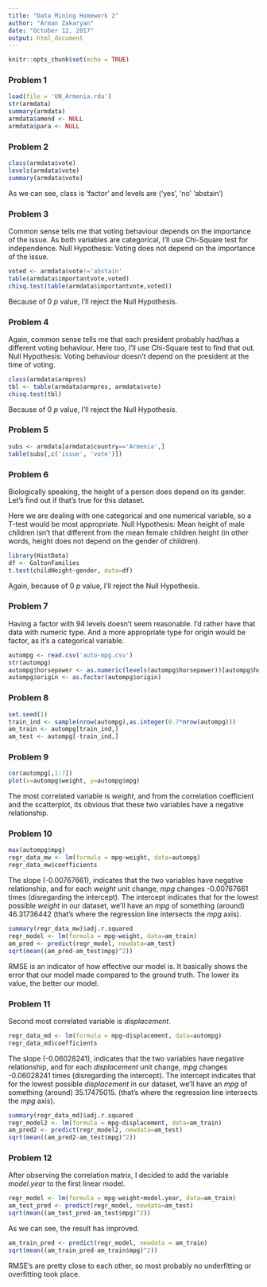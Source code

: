 ```yaml
---
title: "Data Mining Homework 2"
author: "Arman Zakaryan"
date: "October 12, 2017"
output: html_document
---
```


```r
knitr::opts_chunk$set(echo = TRUE)
```

### Problem 1
```r
load(file = 'UN_Armenia.rda')
str(armdata)
summary(armdata)
armdata$amend <- NULL
armdata$para <- NULL
```

### Problem 2
```r
class(armdata$vote)
levels(armdata$vote)
summary(armdata$vote)
```
As we can see, class is 'factor' and levels are ('yes', 'no' 'abstain')

### Problem 3

Common sense tells me that voting behaviour depends on the importance of the issue.
As both variables are categorical, I'll use Chi-Square test for independence.
Null Hypothesis: Voting does not depend on the importance of the issue.
```r
voted <- armdata$vote!='abstain' 
table(armdata$importantvote,voted)
chisq.test(table(armdata$importantvote,voted))
```
Because of 0 $p$ value, I'll reject the Null Hypothesis.

### Problem 4

Again, common sense tells me that each president probably had/has a different voting behaviour. 
Here too, I'll use Chi-Square test to find that out.
Null Hypothesis: Voting behaviour doesn't depend on the president at the time of voting.
```r
class(armdata$armpres)
tbl <- table(armdata$armpres, armdata$vote)
chisq.test(tbl)
```
Because of 0 $p$ value, I'll reject the Null Hypothesis.

### Problem 5
```r
subs <- armdata[armdata$country=='Armenia',]
table(subs[,c('issue', 'vote')])
```

### Problem 6

Biologically speaking, the height of a person does depend on its gender. Let's find out if that's true for this dataset.

Here we are dealing with one categorical and one numerical variable, so a T-test would be most appropriate.
Null Hypothesis: Mean height of male children isn't that different from the mean female children height (in other words, height does not depend on the gender of children).

```r
library(HistData)
df <- GaltonFamilies
t.test(childHeight~gender, data=df)
```
Again, because of 0 $p$ value, I'll reject the Null Hypothesis.

### Problem 7

Having a factor with 94 levels doesn't seem reasonable. I'd rather have that data with numeric type. And a more appropriate type for origin would be factor, as it's a categorical variable.
```r
autompg <- read.csv('auto-mpg.csv')
str(autompg)
autompg$horsepower <- as.numeric(levels(autompg$horsepower))[autompg$horsepower]
autompg$origin <- as.factor(autompg$origin)
```

### Problem 8
```r
set.seed(1)
train_ind <- sample(nrow(autompg),as.integer(0.7*nrow(autompg)))
am_train <- autompg[train_ind,]
am_test <- autompg[-train_ind,]
```


### Problem 9
```r
cor(autompg[,1:7])
plot(x=autompg$weight, y=autompg$mpg)
```
The most correlated variable is $weight$, and from the correlation coefficient and the scatterplot, its obvious that these two variables have a negative relationship.

### Problem 10
```r
max(autompg$mpg)
regr_data_mw <- lm(formula = mpg~weight, data=autompg)
regr_data_mw$coefficients
```
The slope (-0.00767661), indicates that the two variables have negative relationship, and for each $weight$ unit change, $mpg$ changes -0.00767661 times (disregarding the intercept).
The intercept indicates that for the lowest possible $weight$ in our dataset, we'll have an $mpg$ of something (around) 46.31736442 (that's where the regression line intersects the $mpg$ axis).

```r
summary(regr_data_mw)$adj.r.squared
regr_model <- lm(formula = mpg~weight, data=am_train)
am_pred <- predict(regr_model, newdata=am_test)
sqrt(mean((am_pred-am_test$mpg)^2))
```
RMSE is an indicator of how effective our model is. It basically shows the error that our model made compared to the ground truth. The lower its value, the better our model.

### Problem 11

Second most correlated variable is $displacement$.

```r
regr_data_md <- lm(formula = mpg~displacement, data=autompg)
regr_data_md$coefficients
```
The slope (-0.06028241), indicates that the two variables have negative relationship, and for each $displacement$ unit change, $mpg$ changes -0.06028241 times (disregarding the intercept).
The intercept indicates that for the lowest possible $displacement$ in our dataset, we'll have an $mpg$ of something (around) 35.17475015. (that's where the regression line intersects the $mpg$ axis).

```r
summary(regr_data_md)$adj.r.squared
regr_model2 <- lm(formula = mpg~displacement, data=am_train)
am_pred2 <- predict(regr_model2, newdata=am_test)
sqrt(mean((am_pred2-am_test$mpg)^2))

```

### Problem 12

After observing the correlation matrix, I decided to add the variable $model.year$ to the first linear model.
```r
regr_model <- lm(formula = mpg~weight+model.year, data=am_train)
am_test_pred <- predict(regr_model, newdata=am_test)
sqrt(mean((am_test_pred-am_test$mpg)^2))

```
As we can see, the result has improved.

```r
am_train_pred <- predict(regr_model, newdata = am_train)
sqrt(mean((am_train_pred-am_train$mpg)^2))

```

RMSE's are pretty close to each other, so most probably no underfitting or overfitting took place.
